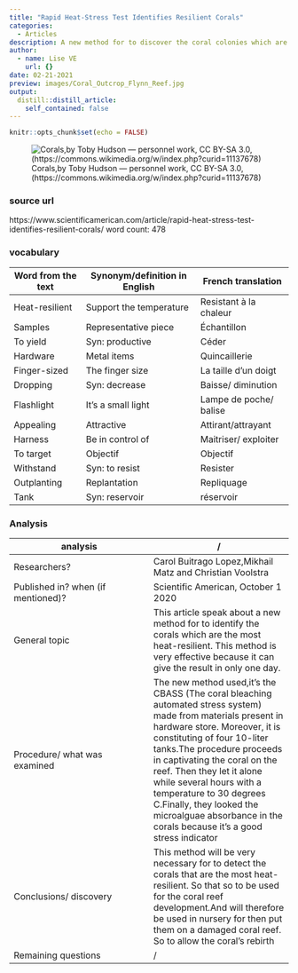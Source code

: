 ```yaml
---
title: "Rapid Heat-Stress Test Identifies Resilient Corals"
categories:
  - Articles
description: A new method for to discover the coral colonies which are the most heat-resilient. This method realised with CBASS (The coral bleaching automated stress system)
author:
  - name: Lise VE
    url: {}
date: 02-21-2021
preview: images/Coral_Outcrop_Flynn_Reef.jpg
output:
  distill::distill_article:
    self_contained: false
---
```


```r
knitr::opts_chunk$set(echo = FALSE)
```

![Corals,by Toby Hudson — personnel work, CC BY-SA 3.0, (https://commons.wikimedia.org/w/index.php?curid=11137678)](images/Coral_Outcrop_Flynn_Reef.jpg)

### source url 
https://www.scientificamerican.com/article/rapid-heat-stress-test-identifies-resilient-corals/
word count: 478

### vocabulary

|Word from the text|Synonym/definition in English|French translation|
| --- | --- | --- |
|Heat-resilient|Support the temperature|Resistant à la chaleur|
|Samples|Representative piece|Échantillon| 
|To yield|Syn: productive|Céder| 
|Hardware|Metal items|Quincaillerie| 
|Finger-sized|The finger size|La taille d’un doigt| 
|Dropping|Syn: decrease|Baisse/ diminution| 
|Flashlight|It’s a small light|Lampe de poche/ balise|
|Appealing|Attractive|Attirant/attrayant| 
|Harness|Be in control of|Maitriser/ exploiter|
|To target|Objectif|Objectif| 
|Withstand|Syn: to resist|Resister| 
|Outplanting|Replantation|Repliquage|
|Tank|Syn: reservoir|réservoir|

### Analysis 

|analysis|/     |
| --- | --- |
|Researchers?|Carol Buitrago Lopez,Mikhail Matz and Christian Voolstra|
|Published in? when (if mentioned)?|Scientific American, October 1 2020|
|General topic|This article speak about a new method for to identify the corals which are the most heat-resilient. This method is very effective because it can give the result in only one day.|
|Procedure/ what was examined| The new method used,it's the CBASS (The coral bleaching automated stress system) made from materials present in hardware store. Moreover, it is constituting of four 10-liter tanks.The procedure proceeds in captivating the coral on the reef. Then they let it alone while several hours with a temperature to 30 degrees C.Finally, they looked the microalguae absorbance in the corals because it's a good stress indicator|
|Conclusions/ discovery|This method will be very necessary for to detect the corals that are the most heat-resilient. So that so to be used for the coral reef development.And will therefore be used in nursery for then put them on a damaged coral reef. So to allow the coral's rebirth|
|Remaining questions|/|
